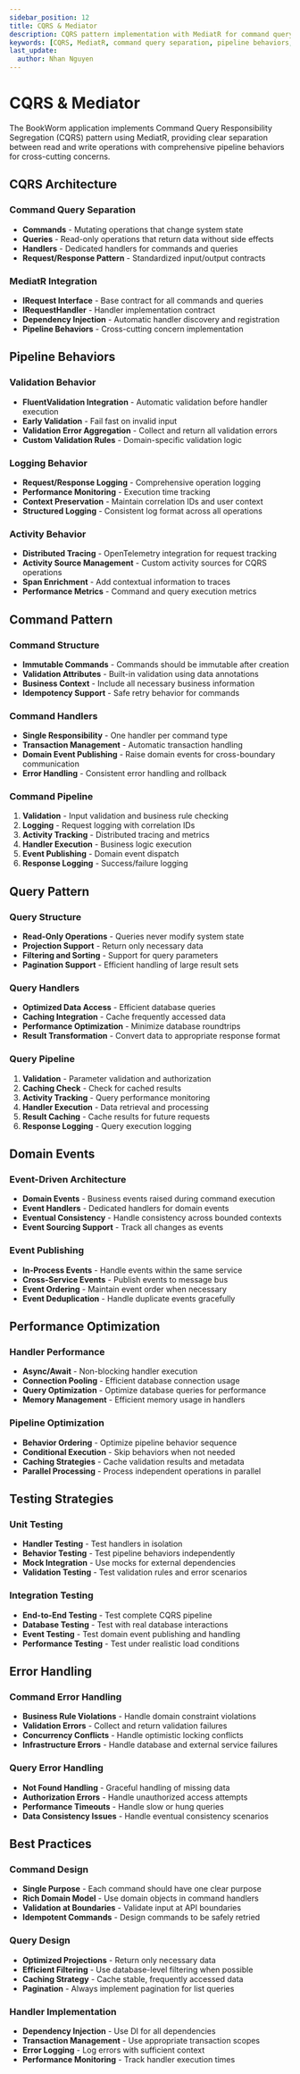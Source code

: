 ```yaml
---
sidebar_position: 12
title: CQRS & Mediator
description: CQRS pattern implementation with MediatR for command query separation and pipeline behaviors
keywords: [CQRS, MediatR, command query separation, pipeline behaviors, validation, logging, handlers]
last_update:
  author: Nhan Nguyen
---
```


# CQRS & Mediator

The BookWorm application implements Command Query Responsibility Segregation (CQRS) pattern using MediatR, providing clear separation between read and write operations with comprehensive pipeline behaviors for cross-cutting concerns.

## CQRS Architecture

### Command Query Separation
- **Commands** - Mutating operations that change system state
- **Queries** - Read-only operations that return data without side effects
- **Handlers** - Dedicated handlers for commands and queries
- **Request/Response Pattern** - Standardized input/output contracts

### MediatR Integration
- **IRequest Interface** - Base contract for all commands and queries
- **IRequestHandler** - Handler implementation contract
- **Dependency Injection** - Automatic handler discovery and registration
- **Pipeline Behaviors** - Cross-cutting concern implementation

## Pipeline Behaviors

### Validation Behavior
- **FluentValidation Integration** - Automatic validation before handler execution
- **Early Validation** - Fail fast on invalid input
- **Validation Error Aggregation** - Collect and return all validation errors
- **Custom Validation Rules** - Domain-specific validation logic

### Logging Behavior
- **Request/Response Logging** - Comprehensive operation logging
- **Performance Monitoring** - Execution time tracking
- **Context Preservation** - Maintain correlation IDs and user context
- **Structured Logging** - Consistent log format across all operations

### Activity Behavior
- **Distributed Tracing** - OpenTelemetry integration for request tracking
- **Activity Source Management** - Custom activity sources for CQRS operations
- **Span Enrichment** - Add contextual information to traces
- **Performance Metrics** - Command and query execution metrics

## Command Pattern

### Command Structure
- **Immutable Commands** - Commands should be immutable after creation
- **Validation Attributes** - Built-in validation using data annotations
- **Business Context** - Include all necessary business information
- **Idempotency Support** - Safe retry behavior for commands

### Command Handlers
- **Single Responsibility** - One handler per command type
- **Transaction Management** - Automatic transaction handling
- **Domain Event Publishing** - Raise domain events for cross-boundary communication
- **Error Handling** - Consistent error handling and rollback

### Command Pipeline
1. **Validation** - Input validation and business rule checking
2. **Logging** - Request logging with correlation IDs
3. **Activity Tracking** - Distributed tracing and metrics
4. **Handler Execution** - Business logic execution
5. **Event Publishing** - Domain event dispatch
6. **Response Logging** - Success/failure logging

## Query Pattern

### Query Structure
- **Read-Only Operations** - Queries never modify system state
- **Projection Support** - Return only necessary data
- **Filtering and Sorting** - Support for query parameters
- **Pagination Support** - Efficient handling of large result sets

### Query Handlers
- **Optimized Data Access** - Efficient database queries
- **Caching Integration** - Cache frequently accessed data
- **Performance Optimization** - Minimize database roundtrips
- **Result Transformation** - Convert data to appropriate response format

### Query Pipeline
1. **Validation** - Parameter validation and authorization
2. **Caching Check** - Check for cached results
3. **Activity Tracking** - Query performance monitoring
4. **Handler Execution** - Data retrieval and processing
5. **Result Caching** - Cache results for future requests
6. **Response Logging** - Query execution logging

## Domain Events

### Event-Driven Architecture
- **Domain Events** - Business events raised during command execution
- **Event Handlers** - Dedicated handlers for domain events
- **Eventual Consistency** - Handle consistency across bounded contexts
- **Event Sourcing Support** - Track all changes as events

### Event Publishing
- **In-Process Events** - Handle events within the same service
- **Cross-Service Events** - Publish events to message bus
- **Event Ordering** - Maintain event order when necessary
- **Event Deduplication** - Handle duplicate events gracefully

## Performance Optimization

### Handler Performance
- **Async/Await** - Non-blocking handler execution
- **Connection Pooling** - Efficient database connection usage
- **Query Optimization** - Optimize database queries for performance
- **Memory Management** - Efficient memory usage in handlers

### Pipeline Optimization
- **Behavior Ordering** - Optimize pipeline behavior sequence
- **Conditional Execution** - Skip behaviors when not needed
- **Caching Strategies** - Cache validation results and metadata
- **Parallel Processing** - Process independent operations in parallel

## Testing Strategies

### Unit Testing
- **Handler Testing** - Test handlers in isolation
- **Behavior Testing** - Test pipeline behaviors independently
- **Mock Integration** - Use mocks for external dependencies
- **Validation Testing** - Test validation rules and error scenarios

### Integration Testing
- **End-to-End Testing** - Test complete CQRS pipeline
- **Database Testing** - Test with real database interactions
- **Event Testing** - Test domain event publishing and handling
- **Performance Testing** - Test under realistic load conditions

## Error Handling

### Command Error Handling
- **Business Rule Violations** - Handle domain constraint violations
- **Validation Errors** - Collect and return validation failures
- **Concurrency Conflicts** - Handle optimistic locking conflicts
- **Infrastructure Errors** - Handle database and external service failures

### Query Error Handling
- **Not Found Handling** - Graceful handling of missing data
- **Authorization Errors** - Handle unauthorized access attempts
- **Performance Timeouts** - Handle slow or hung queries
- **Data Consistency Issues** - Handle eventual consistency scenarios

## Best Practices

### Command Design
- **Single Purpose** - Each command should have one clear purpose
- **Rich Domain Model** - Use domain objects in command handlers
- **Validation at Boundaries** - Validate input at API boundaries
- **Idempotent Commands** - Design commands to be safely retried

### Query Design
- **Optimized Projections** - Return only necessary data
- **Efficient Filtering** - Use database-level filtering when possible
- **Caching Strategy** - Cache stable, frequently accessed data
- **Pagination** - Always implement pagination for list queries

### Handler Implementation
- **Dependency Injection** - Use DI for all dependencies
- **Transaction Management** - Use appropriate transaction scopes
- **Error Logging** - Log errors with sufficient context
- **Performance Monitoring** - Track handler execution times

